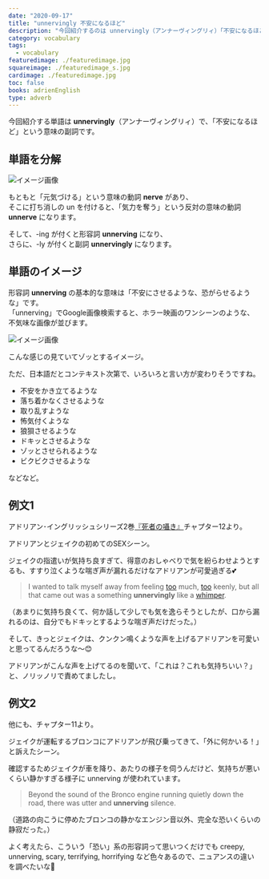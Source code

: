 ```yaml
---
date: "2020-09-17"
title: "unnervingly 不安になるほど"
description: "今回紹介するのは unnervingly（アンナーヴィングリィ）「不安になるほど」という意味の副詞です。例文は、アドリアン･イングリッシュシリーズ2巻『死者の囁き』より"
category: vocabulary
tags:
  - vocabulary
featuredimage: ./featuredimage.jpg
squareimage: ./featuredimage_s.jpg
cardimage: ./featuredimage.jpg
toc: false
books: adrienEnglish
type: adverb
---
```



今回紹介する単語は __unnervingly__（アンナーヴィングリィ）で、「不安になるほど」という意味の副詞です。

## 単語を分解

![イメージ画像](./unnervingly.jpg)

もともと「元気づける」という意味の動詞 __nerve__ があり、  
そこに打ち消しの un を付けると、「気力を奪う」という反対の意味の動詞 __unnerve__ になります。

そして、-ing が付くと形容詞 __unnerving__ になり、  
さらに、-ly が付くと副詞 __unnervingly__ になります。

## 単語のイメージ

形容詞 __unnerving__ の基本的な意味は「不安にさせるような、恐がらせるような」です。  
「unnerving」でGoogle画像検索すると、ホラー映画のワンシーンのような、不気味な画像が並びます。

![イメージ画像](./unnervingly-image-serch.png)

こんな感じの見ていてゾッとするイメージ。

ただ、日本語だとコンテキスト次第で、いろいろと言い方が変わりそうですね。

- 不安をかき立てるような
- 落ち着かなくさせるような
- 取り乱すような
- 怖気付くような
- 狼狽させるような
- ドキッとさせるような
- ゾッとさせられるような
- ビクビクさせるような

などなど。

## 例文1

アドリアン･イングリッシュシリーズ2巻[『死者の囁き』](/mm-romance/a-dangerous-thing/)チャプター12より。

アドリアンとジェイクの初めてのSEXシーン。

ジェイクの指遣いが気持ち良すぎて、得意のおしゃべりで気を紛らわせようとするも、すすり泣くような喘ぎ声が漏れるだけなアドリアンが可愛過ぎる💕

<Blockquote book srcBook="dangerousThing" lang="en" chapter="12">
I wanted to talk myself away from feeling <a href="/vocabulary/too/">too</a> much, <a href="/vocabulary/too/">too</a> keenly, but all that came out was a something <strong>unnervingly</strong> like a <a href="/vocabulary/whimper/">whimper</a>.
</Blockquote>

<p className="translation">（あまりに気持ち良くて、何か話して少しでも気を逸らそうとしたが、口から漏れるのは、自分でもドキッとするような喘ぎ声だけだった。）</p>

そして、きっとジェイクは、クンクン鳴くような声を上げるアドリアンを可愛いと思ってるんだろうな〜😊

アドリアンがこんな声を上げてるのを聞いて、「これは？これも気持ちいい？」と、ノリッノリで責めてましたし。

## 例文2

他にも、チャプター11より。

ジェイクが運転するブロンコにアドリアンが飛び乗ってきて、「外に何かいる！」と訴えたシーン。

確認するためジェイクが車を降り、あたりの様子を伺うんだけど、気持ちが悪いくらい静かすぎる様子に unnerving が使われています。

<Blockquote book srcBook="dangerousThing" lang="en" chapter="11">
Beyond the sound of the Bronco engine running quietly down the road, there was utter and <strong>unnerving</strong> silence.
</Blockquote>

<p className="translation">（道路の向こうに停めたブロンコの静かなエンジン音以外、完全な恐いくらいの静寂だった。）</p>

よく考えたら、こういう「恐い」系の形容詞って思いつくだけでも creepy, unnerving, scary, terrifying, horrifying など色々あるので、ニュアンスの違いを調べたいな🤔

<VocabularyFooter book="dangerousThing" />
